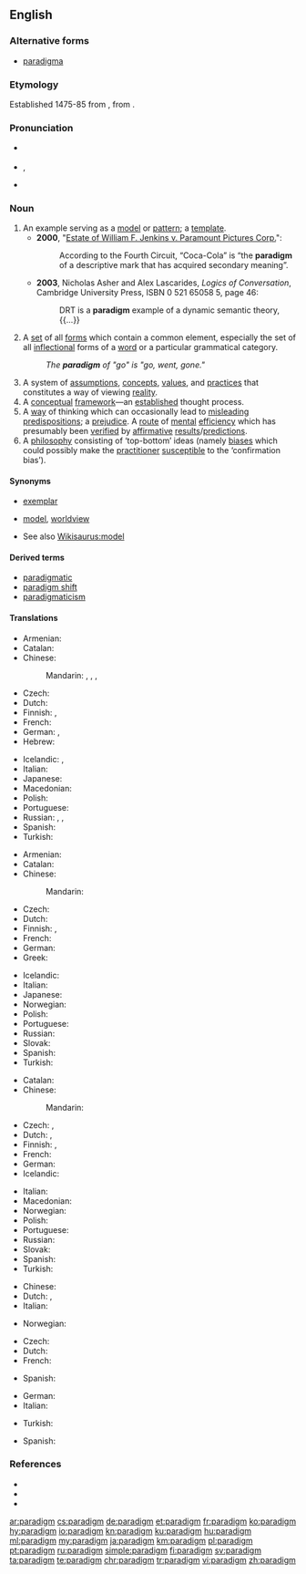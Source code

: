 {{was wotd|2006|June|13}}
==English==

===Alternative forms===
* [[paradigma]] {{qualifier|chiefly archaic}}

===Etymology===
Established 1475-85 from {{etyl|LL.|en}} {{term|paradīgma|lang=la}}, from {{etyl|grc|en}} {{term|παράδειγμα||pattern|tr=paradeigma|lang=grc|sc=polytonic}}.

===Pronunciation===
* {{a|UK}} {{IPA|/ˈpæɹ.ə.daɪm/|lang=en}}
* {{a|US}} {{enPR|ˈpär.ə.dīm}}, {{IPA|/ˈpæɹ.ə.daɪm/|/ˈpɛɹ.ə.daɪm/|lang=en}}
* {{audio|en-us-paradigm.ogg|Audio (US)|lang=en}} {{qualifier|in accents with the [[w:English-language_vowel_changes_before_historic_/r/#Mary.E2.80.93marry.E2.80.93merry_merger|"Mary, marry, merry" merger]]}}

===Noun===
{{en-noun}}

# An example serving as a [[model]] or [[pattern]]; a [[template]].
#* '''2000''', "[[s:Estate of William F. Jenkins v. Paramount Pictures Corp.|Estate of William F. Jenkins v. Paramount Pictures Corp.]]":
#*: According to the Fourth Circuit, “Coca-Cola” is “the '''paradigm''' of a descriptive mark that has acquired secondary meaning”.
#* '''2003''', Nicholas Asher and Alex Lascarides, ''Logics of Conversation'', Cambridge University Press, ISBN 0 521 65058 5, page 46:
#*: DRT is a '''paradigm''' example of a dynamic semantic theory, {{...}}
# {{context|linguistics|lang=en}} A [[set]] of all [[form]]s which contain a common element, especially the set of all [[inflection]]al forms of a [[word]] or a particular grammatical category.
#: ''The '''paradigm''' of "go" is "go, went, gone."''
# A system of [[assumption]]s, [[concept]]s, [[value]]s, and [[practice]]s that constitutes a way of viewing [[reality]].
# A [[conceptual]] [[framework]]—an [[establish]]ed thought process.
# A [[way]] of thinking which can occasionally lead to [[misleading]] [[predisposition]]s; a [[prejudice]]. A [[route]] of [[mental]] [[efficiency]] which has presumably been [[verify|verified]] by [[affirmative]] [[result]]s/[[prediction]]s.
# A [[philosophy]] consisting of ‘top-bottom’ ideas (namely [[bias]]es which could possibly make the [[practitioner]] [[susceptible]] to the ‘confirmation bias’).

{{rfex}}

====Synonyms====
* {{sense|example}} [[exemplar]]
* {{sense|way of viewing reality}} [[model]], [[worldview]]
* See also [[Wikisaurus:model]]

====Derived terms====
* [[paradigmatic]]
* [[paradigm shift]]
* [[paradigmaticism]]

====Translations====
{{trans-top|example serving as a model or pattern}}
* Armenian: {{t|hy|հարացույց|sc=Armn}}
* Catalan: {{t|ca|paradigma|m}}
* Chinese:
*: Mandarin: {{t+|cmn|範例|sc=Hani}}, {{t+|cmn|范例|tr=fànlì|sc=Hani}}, {{t+|cmn|模範|sc=Hani}}, {{t+|cmn|模范|tr=mófàn|sc=Hani}}
* Czech: {{t+|cs|paradigma|n}}
* Dutch: {{t+|nl|paradigma|n}}
* Finnish: {{t+|fi|paradigma}}, {{t|fi|ajatusmalli}}
* French: {{t+|fr|paradigme|m}}
* German: {{t+|de|Beispiel|n}}, {{t+|de|Musterbeispiel|n}}
* Hebrew: {{t|he|פאראדיגמה|f|tr=paradigma}}
{{trans-mid}}
* Icelandic: {{t+|is|fyrirmynd|f}}, {{t|is|viðmið|n}}
* Italian: {{t+|it|paradigma|m}}
* Japanese: {{t+|ja|模範|tr=もはん, mohan}}
* Macedonian: {{t|mk|парадигма|f|tr=paradígma}}
* Polish: {{t+|pl|paradygmat|m}}
* Portuguese: {{t+|pt|paradigma|m}}
* Russian: {{t+|ru|парадигма|f|tr=paradígma|sc=Cyrl}}, {{t+|ru|образец|m|tr=obrazéc|sc=Cyrl}}, {{t+|ru|пример|m|tr=primér|sc=Cyrl}}
* Spanish: {{t+|es|paradigma}}
* Turkish: {{t+|tr|paradigma}}
{{trans-bottom}}

{{trans-top|linguistics: all forms which contain a common element}}
* Armenian: {{t|hy|հարացույց|sc=Armn}}
* Catalan: {{t|ca|paradigma|m}}
* Chinese:
*: Mandarin: {{t|cmn|词形变化表|sc=Hani}}
* Czech: {{t|cs|vzor|m}}
* Dutch: {{t+|nl|paradigma|n}}
* Finnish: {{t+|fi|paradigma}}, {{t|fi|muotosarja}}
* French: {{t+|fr|paradigme|m}}
* German: {{t+|de|Paradigma|n}}
* Greek: {{t+|el|παράδειγμα|n|tr=parádigma|sc=Grek}}
{{trans-mid}}
* Icelandic: {{t+|is|beygingardæmi|n}}
* Italian: {{t+|it|paradigma}}
* Japanese: {{t|ja|変化表|tr=へんかひょう, henkahyō}}
* Norwegian: {{t+|no|paradigme|n}}
* Polish: {{t+|pl|paradygmat|m}}
* Portuguese: {{t+|pt|paradigma|m}}
* Russian: {{t+|ru|парадигма|f|tr=paradígma|sc=Cyrl}}
* Slovak: {{t|sk|vzor|m}}
* Spanish: {{t+|es|paradigma}}
* Turkish: {{t+|tr|paradigma}}
{{trans-bottom}}

{{trans-top|way of viewing reality}}
* Catalan: {{t|ca|paradigma|m}}
* Chinese:
*: Mandarin: {{t-needed|cmn}}
* Czech: {{t+|cs|paradigma|f}}, {{t|cs|pojetí|n}}
* Dutch: {{t+|nl|paradigma|n}}, {{t|nl|denkkader|n}}
* Finnish: {{t+|fi|paradigma}}, {{t|fi|maailmankatsomus}}
* French: {{t+|fr|paradigme|m}}
* German: {{t+|de|Paradigma|n}}
* Icelandic: {{t+|is|hugarfar|n}}
{{trans-mid}}
* Italian: {{t+|it|paradigma|m}}
* Macedonian: {{t|mk|парадигма|f|tr=paradígma}}
* Norwegian: {{t+|no|paradigme|n}}
* Polish: {{t+|pl|paradygmat|m}}
* Portuguese: {{t+|pt|paradigma|m}}
* Russian: {{t+|ru|парадигма|f|tr=paradígma}}
* Slovak: {{t+|sk|paradigma|f}}
* Spanish: {{t+|es|paradigma}}
* Turkish: {{t+|tr|paradigma}}
{{trans-bottom}}

{{trans-top|conceptual framework}}
* Chinese:  {{t+|cmn|模式|tr=móshì|sc=Hani}}
* Dutch: {{t+|nl|paradigma|n}}, {{t|nl|denkkader|n}}
* Italian: {{t+|it|paradigma|m}}
{{trans-mid}}
* Norwegian: {{t+|no|paradigme|n}}
{{trans-bottom}}

{{trans-top|prejudice}}
* Czech: {{t+|cs|předsudek|m}}
* Dutch: {{t+|nl|vooroordeel|n}}
* French: {{t+|fr|préjudice}}
{{trans-mid}}
* Spanish: {{t+|es|prejuicio|m}}
{{trans-bottom}}

{{trans-top|philosophy consisting of ‘top-bottom’ ideas}}
* German: {{t+|de|Paradigma|n}}
* Italian: {{t+|it|paradigma|m}}
{{trans-mid}}
* Turkish: {{t+|tr|paradigma}}
{{trans-bottom}}

{{checktrans-top}}
{{trans-mid}}
* Spanish: {{t+check|es|paradigma|m}}
{{trans-bottom}}

===References===
* {{R:American Heritage 2000|paradigm}}
* {{R:Dictionary.com|paradigm}}
* {{R:WordNet 2003|paradigm}}

[[ar:paradigm]]
[[cs:paradigm]]
[[de:paradigm]]
[[et:paradigm]]
[[fr:paradigm]]
[[ko:paradigm]]
[[hy:paradigm]]
[[io:paradigm]]
[[kn:paradigm]]
[[ku:paradigm]]
[[hu:paradigm]]
[[ml:paradigm]]
[[my:paradigm]]
[[ja:paradigm]]
[[km:paradigm]]
[[pl:paradigm]]
[[pt:paradigm]]
[[ru:paradigm]]
[[simple:paradigm]]
[[fi:paradigm]]
[[sv:paradigm]]
[[ta:paradigm]]
[[te:paradigm]]
[[chr:paradigm]]
[[tr:paradigm]]
[[vi:paradigm]]
[[zh:paradigm]]
